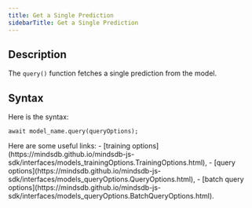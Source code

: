 ```yaml
---
title: Get a Single Prediction
sidebarTitle: Get a Single Prediction
---
```


## Description

The `query()` function fetches a single prediction from the model.

## Syntax

Here is the syntax:

```
await model_name.query(queryOptions);
```

<Tip>
Here are some useful links:
- [training options](https://mindsdb.github.io/mindsdb-js-sdk/interfaces/models_trainingOptions.TrainingOptions.html),
- [query options](https://mindsdb.github.io/mindsdb-js-sdk/interfaces/models_queryOptions.QueryOptions.html),
- [batch query options](https://mindsdb.github.io/mindsdb-js-sdk/interfaces/models_queryOptions.BatchQueryOptions.html).
</Tip>
